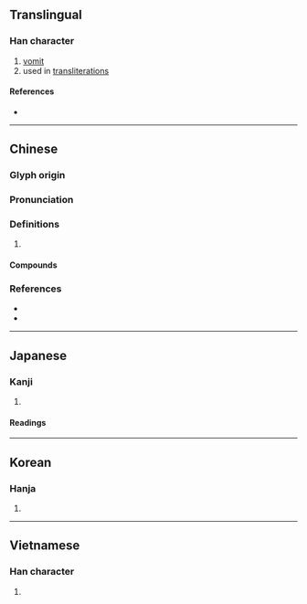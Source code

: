 {{character info/new}}
==Translingual==

===Han character===
{{Han char|rn=30|rad=口|as=09|sn=12|four=63064|canj=RJHR|ids=⿰口客}}

# [[vomit]]
# used in [[transliteration]]s

====References====
* {{Han ref|kx=0197.100|dkj=03896|dj=0418.310|hdz=10662.060|uh=5580|ud=21888|bh=B3D8|bd=46040}}

----

==Chinese==
{{zh-forms}}

===Glyph origin===
{{Han etym}}

===Pronunciation===
{{zh-pron
|m=kà,kā,kè
|c=haak3,kaa1,haak1,kaa3
|mc=y
|oc=y
|cat=
}}

===Definitions===
{{zh-hanzi}}

# {{rfdef|zh}}

====Compounds====
{{zh-der|喀什噶爾|喀什米爾|喀喀|喀嚓|喀布爾|喀布爾河|喀拉蚩|喀血|喀麥隆|嘁哩喀喳|宗喀巴|布喀河|布那喀|廓爾喀人|日喀則|達喀爾}}

===References===
* {{R:twedu|A00621}}
* {{R:yue:Hanzi}}

----

==Japanese==

===Kanji===
{{ja-kanji|grade=|rs=口09}}

# {{defn|lang=ja|sort=口09}}

====Readings====
{{ja-readings
|on=かく
|kun=は-く
}}

----

==Korean==

===Hanja===
{{ko-hanja|hangeul=객|rv=gaek|mr=kaek|y=kayk}}

# {{defn|lang=ko|sort=口09}}

----

==Vietnamese==

===Han character===
{{vi-hantu|[[khách]], [[ca]]|rs=口09}}

# {{defn|lang=vi|sort=口09}}